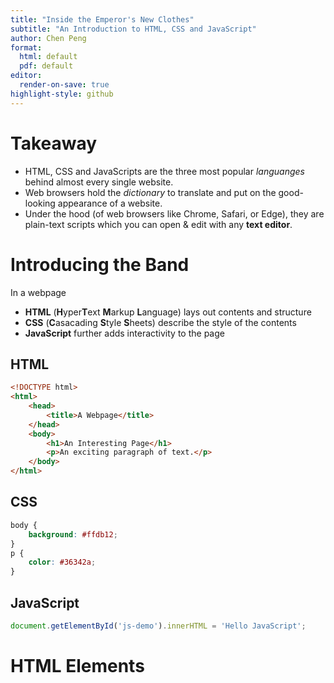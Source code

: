 ```yaml
---
title: "Inside the Emperor's New Clothes"
subtitle: "An Introduction to HTML, CSS and JavaScript"
author: Chen Peng
format: 
  html: default
  pdf: default
editor:
  render-on-save: true
highlight-style: github
---
```


# Takeaway

* HTML, CSS and JavaScripts are the three most popular _languanges_ behind almost every single website.
* Web browsers hold the _dictionary_ to translate and put on the good-looking appearance of a website.
* Under the hood (of web browsers like Chrome, Safari, or Edge), they are plain-text scripts which you can open & edit with any <b>text editor</b>. 

# Introducing the Band

In a webpage

* **HTML** (**H**yper**T**ext **M**arkup **L**anguage) lays out contents and structure
* **CSS** (**C**asacading **S**tyle **S**heets) describe the style of the contents
* **JavaScript** further adds interactivity to the page

## HTML

```html
<!DOCTYPE html>
<html>
    <head>
        <title>A Webpage</title>
    </head>
    <body>
        <h1>An Interesting Page</h1>
        <p>An exciting paragraph of text.</p>
    </body>
</html>
```

## CSS

```css
body {
    background: #ffdb12;
}
p {
    color: #36342a;
}
```

## JavaScript

```js
document.getElementById('js-demo').innerHTML = 'Hello JavaScript';
```

# HTML Elements